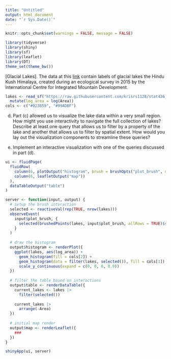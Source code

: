 ```yaml
---
title: "Untitled"
output: html_document
date: "`r Sys.Date()`"
---
```


```r
knitr::opts_chunk$set(warnings = FALSE, message = FALSE)
```

```r
library(tidyverse)
library(shiny)
library(sf)
library(leaflet)
library(DT)
theme_set(theme_bw())
```

[Glacial Lakes]. The data at this
[link](https://raw.githubusercontent.com/krisrs1128/stat436_s23/main/data/GL_3basins_2015.topojson)
contain labels of glacial lakes the Hindu Kush Himalaya, created during an
ecological survey in 2015 by the International Centre for Integrated Mountain
Development.

```r
lakes <- read_sf("https://raw.githubusercontent.com/krisrs1128/stat436_s23/main/data/GL_3basins_2015.topojson") |>
  mutate(log_area = log(Area))
cols <- c("#023859", "#99ADBF")

```

d. Part (c) allowed us to visualize the lake data within a very small region.
How might you use interactivity to navigate the full collection of lakes?
Describe at least one query that allows us to filter by a property of the lake
and another that allows us to filter by spatial extent. How would you lay out
the visualization components to streamline these queries?

e. Implement an interactive visualization with one of the queries discussed in
part (d).

```r
ui <- fluidPage(
  fluidRow(
    column(6, plotOutput("histogram", brush = brushOpts("plot_brush", direction = "x"))),
    column(6, leafletOutput("map"))
  ),
  dataTableOutput("table")
)

server <- function(input, output) {
  # setup the brush interaction
  selected <- reactiveVal(rep(TRUE, nrow(lakes)))
  observeEvent(
    input$plot_brush, {
      selected(brushedPoints(lakes, input$plot_brush, allRows = TRUE)$selected_)
    }
  )
  
  # draw the histogram
  output$histogram <- renderPlot({
    ggplot(lakes, aes(log_area)) +
      geom_histogram(fill = cols[2]) +
      geom_histogram(data = filter(lakes, selected()), fill = cols[1]) +
      scale_y_continuous(expand = c(0, 0, 0, 0.9))
  })
  
  # filter the table based on interactions
  output$table <- renderDataTable({
    current_lakes <- lakes |>
      filter(selected())
    
    current_lakes |>
      arrange(-Area)
  })
  
  # initial map render
  output$map <- renderLeaflet({
    ###
  })
}

shinyApp(ui, server)
```
